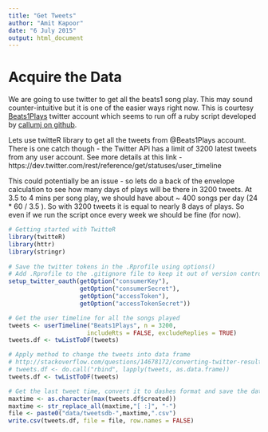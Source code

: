 ```yaml
---
title: "Get Tweets"
author: "Amit Kapoor"
date: "6 July 2015"
output: html_document
---
```


# Acquire the Data

We are going to use twitter to get all the beats1 song play. This may sound counter-intuitive but it is one of the easier ways right now. This is courtesy [Beats1Plays](https://twitter.com/Beats1Plays) twitter account which seems to run off a ruby script developed by [callumj on github](https://github.com/callumj/beats1). 

Lets use twitteR library to get all the tweets from @Beats1Plays account. There is one catch though - the Twitter APi has a limit of 3200 latest tweets from any user account. See more details at this link -  https://dev.twitter.com/rest/reference/get/statuses/user_timeline

This could potentially be an issue - so lets do a back of the envelope calculation to see how many days of plays will be there in 3200 tweets. At 3.5 to 4 mins per song play, we should have about ~ 400 songs per day (24 * 60 / 3.5 ). So with 3200 tweets it is equal to nearly 8 days of plays. So even if we run the script once every week we should be fine (for now).

```r
# Getting started with TwitteR
library(twitteR)
library(httr)
library(stringr)
  
# Save the twitter tokens in the .Rprofile using options()
# Add .Rprofile to the .gitignore file to keep it out of version control
setup_twitter_oauth(getOption("consumerKey"), 
                    getOption("consumerSecret"), 
                    getOption("accessToken"), 
                    getOption("accessTokenSecret"))

# Get the user timeline for all the songs played
tweets <- userTimeline("Beats1Plays", n = 3200,
                      includeRts = FALSE, excludeReplies = TRUE)
tweets.df <- twListToDF(tweets)

# Apply method to change the tweets into data frame
# http://stackoverflow.com/questions/14678172/converting-twitter-results-to-data-frame
# tweets.df <- do.call("rbind", lapply(tweets, as.data.frame))
tweets.df <- twListToDF(tweets)

# Get the last tweet time, convert it to dashes format and save the data to csv file
maxtime <- as.character(max(tweets.df$created))
maxtime <- str_replace_all(maxtime,"[ :]", "-")
file <- paste0("data/tweetsdb-",maxtime,".csv")
write.csv(tweets.df, file = file, row.names = FALSE)
```
